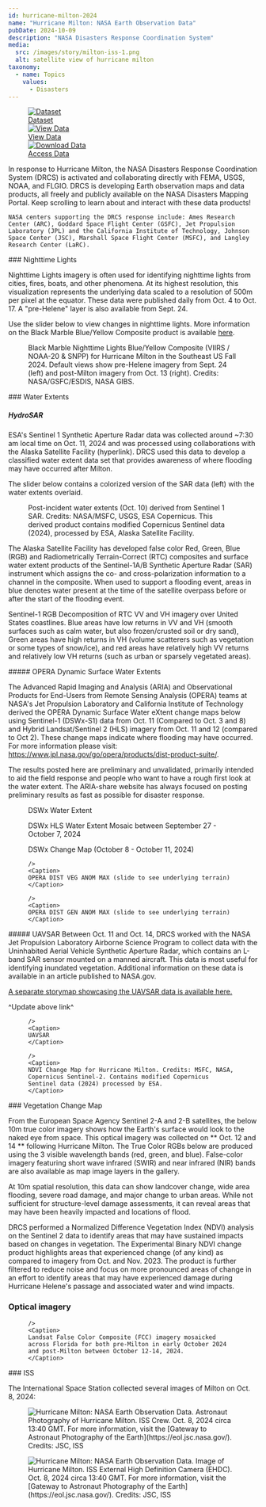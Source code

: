 ```yaml
---
id: hurricane-milton-2024
name: "Hurricane Milton: NASA Earth Observation Data"
pubDate: 2024-10-09
description: "NASA Disasters Response Coordination System"
media:
  src: /images/story/milton-iss-1.png
  alt: satellite view of hurricane milton
taxonomy:
  - name: Topics
    values:
      - Disasters
---
```


<Block>
  <Figure>
    <div style={{ display: 'grid', gridTemplateColumns: '1fr 1fr 1fr', gap: '1rem', width: '100%' }}>
      <a href="/data-catalog" style={{ display: 'block', borderRadius: '1rem', overflow: 'hidden', boxShadow: '0 4px 6px rgba(0,0,0,0.1)', textDecoration: 'none' }}>
        <img src="/images/event/data-catalog.png" alt="Dataset" style={{ width: '100%', height: '200px', objectFit: 'cover' }} />
        <div style={{ padding: '1rem', textAlign: 'center', fontSize: '1.25rem', fontWeight: '600', color: '#2c3d4f' }}>Dataset</div>
      </a>
      <a href="/exploration?datasets=%5B%7B%22id%22%3A%22" style={{ display: 'block', borderRadius: '1rem', overflow: 'hidden', boxShadow: '0 4px 6px rgba(0,0,0,0.1)', textDecoration: 'none' }}>
        <img src="/images/event/data-view.png" alt="View Data" style={{ width: '100%', height: '200px', objectFit: 'cover' }} />
        <div style={{ padding: '1rem', textAlign: 'center', fontSize: '1.25rem', fontWeight: '600', color: '#2c3d4f' }}>View Data</div>
      </a>
      <a href="https://data.disasters.openveda.cloud/browseui/browseui/browseui/#us_svrwx_202504/" style={{ display: 'block', borderRadius: '1rem', overflow: 'hidden', boxShadow: '0 4px 6px rgba(0,0,0,0.1)', textDecoration: 'none' }}>
        <img src="/images/event/download-data.png" alt="Download Data" style={{ width: '100%', height: '200px', objectFit: 'cover' }} />
        <div style={{ padding: '1rem', textAlign: 'center', fontSize: '1.25rem', fontWeight: '600', color: '#2c3d4f' }}>Access Data</div>
      </a>
    </div>
  </Figure>
</Block>



<Block>
  <Prose>
    In response to Hurricane Milton, the NASA Disasters Response Coordination System (DRCS) is activated and collaborating directly with FEMA, USGS, NOAA, and FLGIO. DRCS is developing Earth observation maps and data products, all freely and publicly available on the NASA Disasters Mapping Portal. Keep scrolling to learn about and interact with these data products!

    NASA centers supporting the DRCS response include: Ames Research Center (ARC), Goddard Space Flight Center (GSFC), Jet Propulsion Laboratory (JPL) and the California Institute of Technology, Johnson Space Center (JSC), Marshall Space Flight Center (MSFC), and Langley Research Center (LaRC).
  </Prose>
</Block>

<Block>
  <Prose>
  ### Nighttime Lights 

  Nighttime Lights imagery is often used for identifying nighttime lights from cities, fires, boats, and other phenomena. At its highest resolution, this visualization represents the underlying data scaled to a resolution of 500m per pixel at the equator. These data were published daily from Oct. 4 to Oct. 17. A "pre-Helene" layer is also available from Sept. 24.

  Use the slider below to view changes in nighttime lights. More information on the Black Marble Blue/Yellow Composite product is available [here](https://www.earthdata.nasa.gov/news/feature-articles/new-black-marble-nighttime-blue-yellow-composite-product-makes-detecting).
  
  </Prose>
</Block>

<Block type='wide'>
  <Figure>
    <Map
      center={[-82.1457,28.746]}
      zoom={7}
      datasetId='hurricane-milton-2024'
      layerId='black-marble-blue-yellow-noaa'
      dateTime='2024-09-24'
      compareDateTime='2024-10-13'
    />
    <Caption>
    Black Marble Nighttime Lights Blue/Yellow Composite (VIIRS / NOAA-20 & SNPP) for Hurricane Milton in the Southeast US Fall 2024. Default views show pre-Helene imagery from Sept. 24 (left) and post-Milton imagery from Oct. 13 (right). Credits: NASA/GSFC/ESDIS, NASA GIBS.
    </Caption>
  </Figure>
</Block>

<Block>
  <Prose>
  ### Water Extents

  ##### HydroSAR
  
  ESA's Sentinel 1 Synthetic Aperture Radar data was collected around ~7:30 am local time on Oct. 11, 2024 and was processed using collaborations with the Alaska Satellite Facility (hyperlink). DRCS used this data to develop a classified water extent data set that provides awareness of where flooding may have occurred after Milton.
  
  The slider below contains a colorized version of the SAR data (left) with the water extents overlaid.
  
  </Prose>
</Block>


<Block type='wide'>
  <Figure>
    <Map
      center={[-82.1457,28.746]}
      zoom={7}
      datasetId='hurricane-milton-2024'
      layerId='sentinel1-Milton-compare'
      dateTime='2024-10-11'
      compareDateTime='2024-10-11'
    />
    <Caption>
    Post-incident water extents (Oct. 10) derived from Sentinel 1 SAR. Credits: NASA/MSFC, USGS, ESA Copernicus. This derived product contains modified Copernicus Sentinel data (2024), processed by ESA, Alaska Satellite Facility.    
    </Caption>
  </Figure>
</Block>


<Block>
  <Prose>
  The Alaska Satellite Facility has developed false color Red, Green, Blue (RGB) and Radiometrically Terrain-Correct (RTC) composites and surface water extent products of the Sentinel-1A/B Synthetic Aperture Radar (SAR) instrument which assigns the co- and cross-polarization information to a channel in the composite. When used to support a flooding event, areas in blue denotes water present at the time of the satellite overpass before or after the start of the flooding event.
  
  Sentinel-1 RGB Decomposition of RTC VV and VH imagery over United States coastlines. Blue areas have low returns in VV and VH (smooth surfaces such as calm water, but also frozen/crusted soil or dry sand), Green areas have high returns in VH (volume scatterers such as vegetation or some types of snow/ice), and red areas have relatively high VV returns and relatively low VH returns (such as urban or sparsely vegetated areas).
  </Prose>
</Block>

<Block>
  <Prose>
  ##### OPERA Dynamic Surface Water Extents

  The Advanced Rapid Imaging and Analysis (ARIA) and Observational Products for End-Users from Remote Sensing Analysis (OPERA) teams at NASA's Jet Propulsion Laboratory and California Institute of Technology derived the OPERA Dynamic Surface Water eXtent change maps below using Sentinel-1 (DSWx-S1) data from Oct. 11 (Compared to Oct. 3 and 8) and Hybrid Landsat/Sentinel 2 (HLS) imagery from Oct. 11 and 12 (compared to Oct 2). These change maps indicate where flooding may have occurred. For more information please visit: https://www.jpl.nasa.gov/go/opera/products/dist-product-suite/.

  The results posted here are preliminary and unvalidated, primarily intended to aid the field response and people who want to have a rough first look at the water extent. The ARIA-share website has always focused on posting preliminary results as fast as possible for disaster response.
  </Prose>
</Block>

<Block type='wide'>
  <Figure>
    <Map
      center={[-81.4083, 28.5074]}
      zoom={9}
      datasetId='hurricane-milton-2024'
      layerId='dswx-water-extent-wtr-Milton'
      dateTime='2024-10-11'
    />
    <Caption>
    DSWx Water Extent
    </Caption>
  </Figure>
</Block>

<Block>
  <Figure>
    <Map
      center={[-81.4083, 28.5074]}
      zoom={9}
      datasetId='hurricane-milton-2024'
      layerId='dswx-water-extent-wtr-HLS-Milton'
      dateTime='2024-09-27'
    />
    <Caption>
    DSWx HLS Water Extent Mosaic between September 27 - October 7, 2024 
    </Caption>
  </Figure>
</Block>

<Block>
  <Figure>
    <Map
      center={[-82.44, 28.3162]}
      zoom={10}
      datasetId='hurricane-milton-2024'
      layerId='dswx-water-extent-wtr-ChangeMap-Milton'
      dateTime='2024-10-08'
    />
    <Caption>
    DSWx Change Map (October 8 - October 11, 2024)
    </Caption>
  </Figure>
</Block>


<Block>
  <Figure>
    <Map
      center={[-82.0332, 28.5672]}
      zoom={12}
      datasetId='hurricane-milton-2024'
      layerId='dswx-veg-anom-max-Milton'
      dateTime='2024-10-12'
      compareDateTime='2024-10-30'

    />
    <Caption>
    OPERA DIST VEG ANOM MAX (slide to see underlying terrain)
    </Caption>
  </Figure>
</Block>

<Block>
  <Figure>
    <Map
      center={[-82.0332, 28.56722]}
      zoom={12}
      datasetId='hurricane-milton-2024'
      layerId='dswx-gen-anom-max-Milton'
      dateTime='2024-10-12'
      compareDateTime='2024-10-30'

    />
    <Caption>
    OPERA DIST GEN ANOM MAX (slide to see underlying terrain)
    </Caption>
  </Figure>
</Block>


<Block>
  <Prose>
  ##### UAVSAR
  Between Oct. 11 and Oct. 14, DRCS worked with the NASA Jet Propulsion Laboratory Airborne Science Program to collect data with the Uninhabited Aerial Vehicle Synthetic Aperture Radar, which contains an L-band SAR sensor mounted on a manned aircraft. This data is most useful for identifying inundated vegetation. Additional information on these data is available in an article published to NASA.gov.

  [A separate storymap showcasing the UAVSAR data is available here.](https://maps.disasters.nasa.gov/arcgis/apps/storymaps/events/e5e9215abf0c4c44bd75720d683c0356)

  ^Update above link^
  </Prose>
</Block>

<Block>
  <Figure>
    <Map
      center={[-81.378, 28.3528]}
      zoom={9}
      datasetId='hurricane-milton-2024'
      layerId='uavsar-Milton'
      dateTime='2024-10-12'

    />
    <Caption>
    UAVSAR
    </Caption>
  </Figure>
</Block>


<Block>
  <Figure>
    <Map
      center={[-81.6787, 28.44088]}
      zoom={9}
      datasetId='hurricane-milton-2024'
      layerId='ndvi-hurricane-milton-202410-v2'
      dateTime='2024-10-02'

    />
    <Caption>
    NDVI Change Map for Hurricane Milton. Credits: MSFC, NASA, Copernicus Sentinel-2. Contains modified Copernicus Sentinel data (2024) processed by ESA.
    </Caption>
  </Figure>

  <Prose>
  ### Vegetation Change Map

  From the European Space Agency Sentinel 2-A and 2-B satellites, the below 10m true color imagery shows how the Earth's surface would look to the naked eye from space. This optical imagery was collected on ** Oct. 12 and 14 ** following Hurricane Milton. The True Color RGBs below are produced using the 3 visible wavelength bands (red, green, and blue). False-color imagery featuring short wave infrared (SWIR) and near infrared (NIR) bands are also available as map image layers in the gallery.

  At 10m spatial resolution, this data can show landcover change, wide area flooding, severe road damage, and major change to urban areas. While not sufficient for structure-level damage assessments, it can reveal areas that may have been heavily impacted and locations of flood.

  DRCS performed a Normalized Difference Vegetation Index (NDVI) analysis on the Sentinel 2 data to identify areas that may have sustained impacts based on changes in vegetation. The Experimental Binary NDVI change product highlights areas that experienced change (of any kind) as compared to imagery from Oct. and Nov. 2023. The product is further filtered to reduce noise and focus on more pronounced areas of change in an effort to identify areas that may have experienced damage during Hurricane Helene's passage and associated water and wind impacts.
  
  </Prose>
</Block>  



<Block>
  <Prose>

  ### Optical imagery

  </Prose>
</Block>  


<Block type='wide'>
  <Figure>
    <Map
      center={[-81.3157, 28.489]}
      zoom={8}
      datasetId='hurricane-milton-2024'
      layerId='landsat-hurricane-milton-202410-v2'
      dateTime='2024-08-24'
      compareDateTime='2024-10-02'

    />
    <Caption>
    Landsat False Color Composite (FCC) imagery mosaicked across Florida for both pre-Milton in early October 2024 and post-Milton between October 12-14, 2024.
    </Caption>
  </Figure>
</Block>


<Block>
  <Prose>
  ### ISS

  The International Space Station collected several images of Milton on Oct. 8, 2024:
  </Prose>
</Block>  

<Block type = 'wide'>
  <Figure>
      <Image
      src='/images/story/milton-iss-1.png'
      alt='Hurricane Milton: NASA Earth Observation Data.'
      attrAuthor = 'JSC, ISS'
      attrUrl = 'https://eol.jsc.nasa.gov/'
    />
    <Caption>
    Astronaut Photography of Hurricane Milton. ISS Crew. Oct. 8, 2024 circa 13:40 GMT. For more information, visit the [Gateway to Astronaut Photography of the Earth](https://eol.jsc.nasa.gov/). Credits: JSC, ISS
    </Caption>
  </Figure>
</Block> 

<Block type = 'wide'>
  <Figure>
      <Image
      src='/images/story/milton-iss-2.png'
      alt='Hurricane Milton: NASA Earth Observation Data.'
      attrAuthor = 'JSC, ISS'
      attrUrl = 'https://eol.jsc.nasa.gov/'
    />
    <Caption>
    Image of Hurricane Milton. ISS External High Definition Camera (EHDC). Oct. 8, 2024 circa 13:40 GMT. For more information, visit the [Gateway to Astronaut Photography of the Earth](https://eol.jsc.nasa.gov/). Credits: JSC, ISS
    </Caption>
  </Figure>
</Block> 